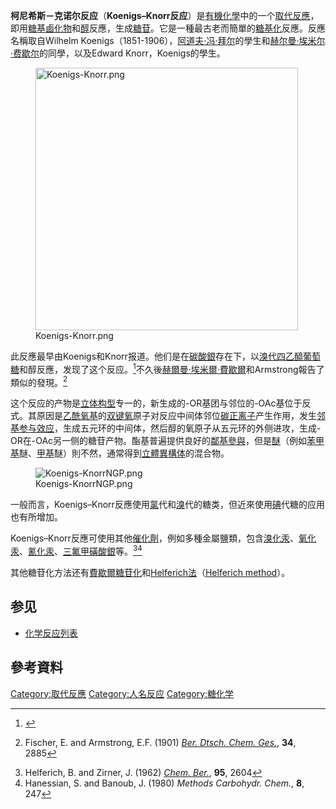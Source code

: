 {{Link style|time=2015-12-13T14:05:15+00:00}}
'''柯尼希斯－克诺尔反应'''（'''Koenigs–Knorr反应'''）是[[有机化学|有機化學]]中的一个[[取代反應|取代反應]]，即用[[糖基|糖基]][[卤化物|鹵化物]]和[[醇|醇]]反應，生成[[糖苷|糖苷]]。它是一種最古老而簡單的[[糖基化|糖基化]]反應。反應名稱取自Wilhelm Koenigs（1851-1906），[[阿道夫·冯·拜尔|阿道夫·冯·拜尔]]的學生和[[赫尔曼·埃米尔·费歇尔|赫尔曼·埃米尔·费歇尔]]的同學，以及Edward Knorr，Koenigs的學生。

[[File:Koenigs-Knorr.png|420px]]

此反應最早由Koenigs和Knorr报道。他们是在[[碳酸银|碳酸銀]]存在下，以[[溴代四乙醯葡萄糖|溴代四乙醯葡萄糖]]和醇反應，发现了这个反应。<ref>{{cite journal en
 | title =  Ueber einige Derivate des Traubenzuckers und der Galactose (p )
 | author = Wilhelm Koenigs and  Edward Knorr
 | journal = [[Berichte_der_deutschen_chemischen_Gesellschaft|Berichte der deutschen chemischen Gesellschaft]] 
 | volume = 34 
 | issue = 1
 | pages = 957–981 
 | year = 1901 
 | url =  
 | doi = 10.1002/cber.190103401162 }}</ref>不久後[[赫尔曼·埃米尔·费歇尔|赫爾曼·埃米爾·費歇爾]]和Armstrong報告了類似的發現。<ref>{{cite journal en
 | title =  Ueber die isomeren Acetohalogen-Derivate des Traubenzuckers und die Synthese der Glucoside
 | author =  [[赫尔曼·埃米尔·费歇尔|Hermann Emil Fischer]],  Armstrong, E.F.
 | journal =  [[Berichte_der_deutschen_chemischen_Gesellschaft|Berichte der deutschen chemischen Gesellschaft]] 
 | volume =  34
 | issue = 2
 | pages = 2885–2900 
 | year =  1901
 | url =  
 | doi = 10.1002/cber.190103402251   }}Fischer, E. and Armstrong, E.F. (1901) ''[[Ber.|Ber. Dtsch. Chem. Ges.]]'', '''34''', 2885</ref>

这个反应的产物是[[立体构型|立体构型]]专一的，新生成的-OR基团与邻位的-OAc基位于反式。其原因是[[乙酰氧基|乙酰氧基]]的[[雙鍵|双键]][[氧|氧]]原子对反应中间体邻位[[碳正离子|碳正离子]]产生作用，发生[[邻基参与效应|邻基参与效应]]，生成五元环的中间体，然后醇的氧原子从五元环的外侧进攻，生成-OR在-OAc另一侧的糖苷产物。酯基普遍提供良好的[[鄰基參與效應|鄰基參與]]，但是[[醚|醚]]（例如[[苯甲基|苯甲基]]醚、[[甲基|甲基]]醚）則不然，通常得到[[立体异构|立體異構体]]的混合物。

[[File:Koenigs-KnorrNGP.png|center]]

一般而言，Koenigs–Knorr反應使用[[氯|氯]]代和[[溴|溴]]代的糖类，但近來使用[[碘|碘]]代糖的应用也有所增加。

Koenigs–Knorr反應可使用其他[[催化剂|催化劑]]，例如多種金屬鹽類，包含[[溴化汞|溴化汞]]、[[氧化汞|氧化汞]]、[[氰化汞|氰化汞]]、[[三氟甲磺酸銀|三氟甲磺酸銀]]等。<ref>Helferich, B. and Zirner, J. (1962) ''[[Chemische_Berichte|Chem. Ber.]]'', '''95''', 2604</ref><ref>Hanessian, S. and Banoub, J. (1980) ''Methods Carbohydr. Chem.'', '''8''', 247</ref>

其他糖苷化方法还有[[费歇尔糖苷化|費歇爾糖苷化]]和[[Helferich法|Helferich法]]（[[:en:Helferich_method|Helferich method]]）。

== 参见 ==
*[[化学反应列表|化学反应列表]]

== 參考資料 ==
<div class="references-small"><references/>
</div>
{{DEFAULTSORT:Koenigs–Knorr reaction}} 
[[Category:取代反應|Category:取代反應]]
[[Category:人名反应|Category:人名反应]]
[[Category:糖化学|Category:糖化学]]
